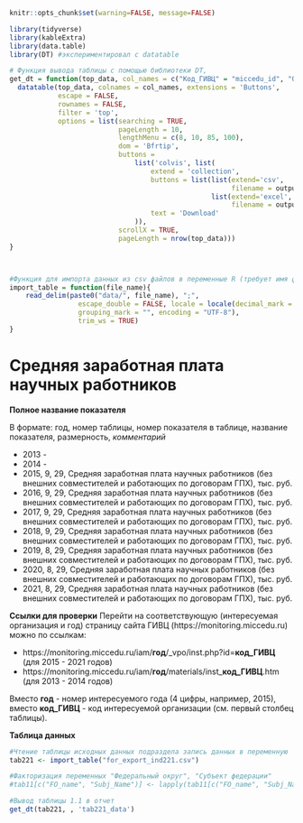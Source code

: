 
```r
knitr::opts_chunk$set(warning=FALSE, message=FALSE)
```


```r
library(tidyverse)
library(kableExtra)
library(data.table)
library(DT) #экспериментировал с datatable
```

```r
# Функция вывода таблицы с помощью библиотеки DT, 
get_dt = function(top_data, col_names = c("Код_ГИВЦ" = "miccedu_id", "Организация" = "clear_name", "2013" = "ind_2013_value", "2014" = "ind_2014_value", "2015" = "ind_2015_value", "2016" = "ind_2016_value", "2017" = "ind_2017_value", "2018" = "ind_2018_value", "2019" = "ind_2019_value", "2020" = "ind_2020_value", "2021" =  "ind_2021_value"), output_file_name) {
  datatable(top_data, colnames = col_names, extensions = 'Buttons',
            escape = FALSE,
            rownames = FALSE,
            filter = 'top',
            options = list(searching = TRUE,
                           pageLength = 10,
                           lengthMenu = c(8, 10, 85, 100),
                           dom = 'Bfrtip',
                           buttons = 
                               list('colvis', list(
                                   extend = 'collection',
                                   buttons = list(list(extend='csv',
                                                       filename = output_file_name),
                                                  list(extend='excel',
                                                       filename = output_file_name)),
                                   text = 'Download'
                               )),
                           scrollX = TRUE,
                           pageLength = nrow(top_data))) 
}



#Функция для импорта данных из csv файлов в переменные R (требует имя файла в кавычках и берет из каталока data рабочей директории проекта)
import_table = function(file_name){
    read_delim(paste0("data/", file_name), ";", 
                 escape_double = FALSE, locale = locale(decimal_mark = ",", 
                 grouping_mark = "", encoding = "UTF-8"), 
                 trim_ws = TRUE)
}
```






# Средняя заработная плата научных работников {#ind221_info}

**Полное название показателя**

В формате: год, номер таблицы, номер показателя в таблице, название показателя, размерность, *комментарий*



*	2013 -
*	2014 -
*	2015,	9,	29,	Средняя заработная плата научных работников (без внешних совместителей и работающих по договорам ГПХ),	тыс. руб.
*	2016,	9,	29,	Средняя заработная плата научных работников (без внешних совместителей и работающих по договорам ГПХ),	тыс. руб.
*	2017,	9,	29,	Средняя заработная плата научных работников (без внешних совместителей и работающих по договорам ГПХ),	тыс. руб.
*	2018,	9,	29,	Средняя заработная плата научных работников (без внешних совместителей и работающих по договорам ГПХ),	тыс. руб.
*	2019,	8,	29,	Средняя заработная плата научных работников (без внешних совместителей и работающих по договорам ГПХ),	тыс. руб.
*	2020,	8,	29,	Средняя заработная плата научных работников (без внешних совместителей и работающих по договорам ГПХ),	тыс. руб.
*	2021,	8,	29,	Средняя заработная плата научных работников (без внешних совместителей и работающих по договорам ГПХ),	тыс. руб.

**Ссылки для проверки**
Перейти на соответствующую (интересуемая организация и год) страницу сайта ГИВЦ (https://monitoring.miccedu.ru) можно по ссылкам:

* https://monitoring.miccedu.ru/iam/**год**/_vpo/inst.php?id=**код_ГИВЦ** (для 2015 - 2021 годов)
* https://monitoring.miccedu.ru/iam/**год**/materials/inst_**код_ГИВЦ**.htm (для 2013 - 2014 годов)

Вместо **год** - номер интересуемого года (4 цифры, например, 2015), вместо **код_ГИВЦ** - код интересуемой организации (см. первый столбец таблицы).



**Таблица данных**

```r
#Чтение таблицы исходных данных подраздела запись данных в переменную
tab221 <- import_table("for_export_ind221.csv")

#Факторизация переменных "Федеральный округ", "Субъект федерации"
#tab11[c("FO_name", "Subj_Name")] <- lapply(tab11[c("FO_name", "Subj_Name")] , factor)

```




```r
#Вывод таблицы 1.1 в отчет
get_dt(tab221, , 'tab221_data')
```



